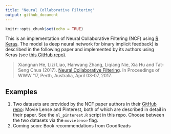 ```yaml
---
title: "Neural Collaborative Filtering"
output: github_document
---
```


```r
knitr::opts_chunk$set(echo = TRUE)
```


This is an implementation of Neural Collaborative Filtering (NCF) using [R Keras](https://keras.rstudio.com/index.html). The model (a deep neural network for binary implicit feedback) is described in the following paper and implemented by its authors using Keras (see [this GitHub repo](https://github.com/hexiangnan/neural_collaborative_filtering)).


> Xiangnan He, Lizi Liao, Hanwang Zhang, Liqiang Nie, Xia Hu and Tat-Seng Chua (2017). [Neural Collaborative Filtering](https://dl.acm.org/doi/10.1145/3038912.3052569). In Proceedings of WWW '17, Perth, Australia, April 03-07, 2017.


## Examples

1. Two datasets are provided by the NCF paper authors in their [GitHub repo](https://github.com/hexiangnan/neural_collaborative_filtering/tree/master/Data): Movie Lense and Pinterest, both of which are described in detail in their paper. See the `ml_pinterest.R` script in this repo. Choose between the two datasets via the `movielense` flag.
2. Coming soon: Book recommendations from GoodReads
